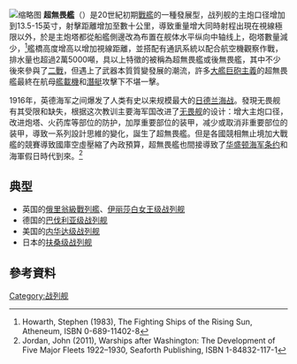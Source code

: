 [[File:Fuso-2.jpg|缩略图]]
'''超無畏艦'''（{{lang-en|'''Super Dreadnoughts'''}}）是20世紀初期[[戰艦|戰艦]]的一種發展型，战列舰的主炮口径增加到13.5-15英寸，射擊距離增加至數十公里，導致重量增大同時射程出現在視線極限以外，於是主炮塔都從船艦側邊改為布置在舰体水平纵向中轴线上，砲塔數量減少，<ref>Howarth, Stephen (1983), The Fighting Ships of the Rising Sun, Atheneum, ISBN 0-689-11402-8</ref>艦橋高度增高以增加視線距離，並搭配有通訊系統以配合航空機觀察作戰，排水量也超過2萬5000噸，具以上特徵的被稱為超無畏艦或後無畏艦，其中不少後來參與了[[二戰|二戰]]，但遇上了武器本質質變發展的潮流，許多[[大艦巨砲主義|大艦巨砲主義]]的超無畏艦最終在航母[[艦載機|艦載機]]和[[潛艇|潛艇]]攻擊下不堪一擊。

1916年，英德海军之间爆发了人类有史以来规模最大的[[日德兰海战|日德兰海战]]。發現无畏舰有其受限和缺失，根据这次教训主要海军国改进了[[无畏舰|无畏舰]]的设计：增大主炮口径，改进炮塔、火药库等部位的防护，加厚重要部位的装甲，减少或取消非重要部位的装甲，導致一系列設計思維的變化，誕生了超無畏艦。但是各國競相無止境加大戰艦的競賽導致國庫空虛壓縮了內政預算，超無畏艦也間接導致了[[华盛顿海军条约|华盛顿海军条约]]和海軍假日時代到來。<ref>Jordan, John (2011), Warships after Washington: The Development of Five Major Fleets 1922–1930, Seaforth Publishing, ISBN 1-84832-117-1</ref>

==典型==
*英国的[[猎户座级战列舰|俄里翁級戰列艦]]、[[伊丽莎白女王级战列舰|伊丽莎白女王级战列舰]]
*德国的[[巴伐利亚级战列舰|巴伐利亚级战列舰]]
*美国的[[内华达级战列舰|内华达级战列舰]]
*日本的[[扶桑级战列舰|扶桑级战列舰]]

== 參考資料 ==
{{reflist}}

{{战列舰发展史}}
{{19世纪和20世纪作战舰只类型}}
[[Category:战列舰|Category:战列舰]]